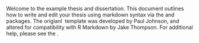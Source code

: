 Welcome to the example \textbf{jayhawkdown} thesis and dissertation. This document outlines how to write and edit your thesis using markdown syntax via the \textbf{jayhawkdown} and \textbf{bookdown} packages. The origianl \LaTeX\ template was developed by Paul Johnson, and altered for compatibility with R Markdown by Jake Thompson. For additional help, please see the  \href{https://github.com/wjakethompson/jayhawkdown}{Github repository}.
